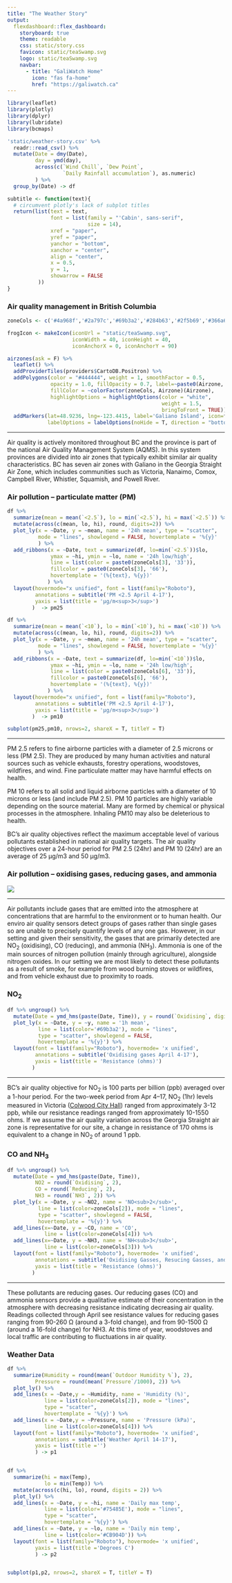 ```yaml
---
title: "The Weather Story"
output: 
  flexdashboard::flex_dashboard:
    storyboard: true
    theme: readable
    css: static/story.css
    favicon: static/teaSwamp.svg
    logo: static/teaSwamp.svg
    navbar:
      - title: "GaliWatch Home"
        icon: "fas fa-home" 
        href: "https://galiwatch.ca" 
---
```


```r
library(leaflet)
library(plotly)
library(dplyr)
library(lubridate)
library(bcmaps)

'static/weather-story.csv' %>%
  readr::read_csv() %>%
  mutate(Date = dmy(Date), 
         day = ymd(day),
         across(c(`Wind Chill`, `Dew Point`, 
                  `Daily Rainfall accumulation`), as.numeric)
         ) %>%
  group_by(Date) -> df

subtitle <- function(text){
  # circumvent plotly's lack of subplot titles
  return(list(text = text,
              font = list(family = "'Cabin', sans-serif",
                          size = 14),
              xref = "paper",
              yref = "paper",
              yanchor = "bottom",
              xanchor = "center",
              align = "center",
              x = 0.5,
              y = 1,
              showarrow = FALSE
          ))
}

```

### Air quality management in British Columbia  {data-commentary-width=400}

```r
zoneCols <- c('#4a968f','#2a797c','#69b3a2','#284b63','#2f5b69','#366a6e','#448878')

frogIcon <- makeIcon(iconUrl = "static/teaSwamp.svg",
                     iconWidth = 40, iconHeight = 40,
                     iconAnchorX = 0, iconAnchorY = 90)

airzones(ask = F) %>%
  leaflet() %>%
  addProviderTiles(providers$CartoDB.Positron) %>%
  addPolygons(color = "#444444", weight = 1, smoothFactor = 0.5,
              opacity = 1.0, fillOpacity = 0.7, label=~paste0(Airzone, ' airzone'),
              fillColor = ~colorFactor(zoneCols, Airzone)(Airzone),
              highlightOptions = highlightOptions(color = "white", 
                                                  weight = 1.5,
                                                  bringToFront = TRUE)) %>%
  addMarkers(lat=48.9236, lng=-123.4415, label='Galiano Island', icon=frogIcon,
             labelOptions = labelOptions(noHide = T, direction = "bottom"))


```

*** 

Air quality is actively monitored throughout BC and the province is part of the national Air Quality Management System (AQMS). In this system provinces are divided into air zones that typically exhibit similar air quality characteristics. BC has seven air zones with Galiano in the Georgia Straight Air Zone, which includes communities such as Victoria, Nanaimo, Comox, Campbell River, Whistler, Squamish, and Powell River.  



### Air pollution – particulate matter (PM) {data-commentary-width=400}


```r
df %>% 
  summarize(mean = mean(`<2.5`), lo = min(`<2.5`), hi = max(`<2.5`)) %>%
  mutate(across(c(mean, lo, hi), round, digits=2)) %>%
  plot_ly(x = ~Date, y = ~mean, name = '24h mean', type = "scatter",
          mode = "lines", showlegend = FALSE, hovertemplate = '%{y}'
          ) %>%
  add_ribbons(x = ~Date, text = summarize(df, lo=min(`<2.5`))$lo,
              ymax = ~hi, ymin = ~lo, name = '24h low/high',
              line = list(color = paste0(zoneCols[3], '33')),
              fillcolor = paste0(zoneCols[3], '66'),
              hovertemplate = '(%{text}, %{y})'
             ) %>%
  layout(hovermode="x unified", font = list(family="Roboto"),
         annotations = subtitle('PM <2.5 April 4-17'),
         yaxis = list(title = 'µg/m<sup>3</sup>')
        )  -> pm25

```


```r
df %>% 
  summarize(mean = mean(`<10`), lo = min(`<10`), hi = max(`<10`)) %>%
  mutate(across(c(mean, lo, hi), round, digits=2)) %>%
  plot_ly(x = ~Date, y = ~mean, name = '24h mean', type = "scatter",
          mode = "lines", showlegend = FALSE, hovertemplate = '%{y}'
          ) %>%
  add_ribbons(x = ~Date, text = summarize(df, lo=min(`<10`))$lo,
              ymax = ~hi, ymin = ~lo, name = '24h low/high',
              line = list(color = paste0(zoneCols[6], '33')),
              fillcolor = paste0(zoneCols[6], '66'),
              hovertemplate = '(%{text}, %{y})'
             ) %>%
  layout(hovermode="x unified", font = list(family="Roboto"),
         annotations = subtitle('PM <2.5 April 4-17'),
         yaxis = list(title = 'µg/m<sup>3</sup>')
        )  -> pm10

```


```r
subplot(pm25,pm10, nrows=2, shareX = T, titleY = T) 
```

***

PM 2.5 refers to fine airborne particles with a diameter of 2.5 microns or less (PM 2.5). They are produced by many human activities and natural sources such as vehicle exhausts, forestry operations, woodstoves, wildfires, and wind. Fine particulate matter may have harmful effects on health.   

PM 10 refers to all solid and liquid airborne particles with a diameter of 10 microns or less (and include PM 2.5). PM 10 particles are highly variable depending on the source material. Many are formed by chemical or physical processes in the atmosphere. Inhaling PM10 may also be deleterious to health.  

BC’s air quality objectives reflect the maximum acceptable level of various pollutants established in national air quality targets. The air quality objectives over a 24-hour period for PM 2.5 (24hr) and PM 10 (24hr) are an average of 25 µg/m3 and 50 µg/m3.

### Air pollution – oxidising gases, reducing gases, and ammonia {data-commentary-width=400}


![](static/salal.gif)


***

Air pollutants include gases that are emitted into the atmosphere at concentrations that are harmful to the environment or to human health. Our enviro air quality sensors detect groups of gases rather than single gases so are unable to precisely quantify levels of any one gas. However, in our setting and given their sensitivity, the gases that are primarily detected are NO<sub>2</sub> (oxidising), CO (reducing), and ammonia (NH<sub>3</sub>). Ammonia is one of the main sources of nitrogen pollution (mainly through agriculture), alongside nitrogen oxides. In our setting we are most likely to detect these pollutants as a result of smoke, for example from wood burning stoves or wildfires, and from vehicle exhaust due to proximity to roads. 

### NO<sub>2</sub> {data-commentary-width=400}



```r
df %>% ungroup() %>%
  mutate(Date = ymd_hms(paste(Date, Time)), y = round(`Oxidising`, digits=2)) %>%
  plot_ly(x = ~Date, y = ~y, name = '1h mean', 
          line = list(color='#69b3a2'), mode = "lines",
          type = "scatter", showlegend = FALSE, 
          hovertemplate = '%{y}') %>%
  layout(font = list(family="Roboto"), hovermode= 'x unified',
         annotations = subtitle('Oxidising gases April 4-17'),
         yaxis = list(title = 'Resistance (ohms)')
        ) 

```

***

BC’s air quality objective for NO<sub>2</sub> is 100 parts per billion (ppb) averaged over a 1-hour period. For the two-week period from Apr 4–17, NO<sub>2</sub> (1hr) levels measured in Victoria ([Colwood City Hall](https://www.env.gov.bc.ca/epd/bcairquality/readings/find-stations-map-NO2.html)) ranged from approximately 3-12 ppb, while our resistance readings ranged from approximately 10-1550 ohms. If we assume the air quality variation across the Georgia Straight air zone is representative for our site, a change in resistance of 170 ohms is equivalent to a change in NO<sub>2</sub> of around 1 ppb. 

### CO and NH<sub>3</sub> {data-commentary-width=400}



```r
df %>% ungroup() %>%
  mutate(Date = ymd_hms(paste(Date, Time)), 
         NO2 = round(`Oxidising`, 2),
         CO = round(`Reducing`, 2), 
         NH3 = round(`NH3`, 2)) %>%
  plot_ly(x = ~Date, y = ~NO2, name = 'NO<sub>2</sub>', 
          line = list(color=zoneCols[2]), mode = "lines",
          type = "scatter", showlegend = FALSE, 
          hovertemplate = '%{y}') %>%
  add_lines(x=~Date, y = ~CO, name = 'CO',
            line = list(color=zoneCols[4])) %>%
  add_lines(x=~Date, y = ~NH3, name = 'NH<sub>3</sub>',
            line = list(color=zoneCols[3])) %>%
  layout(font = list(family="Roboto"), hovermode= 'x unified',
         annotations = subtitle('Oxidising Gasses, Resucing Gasses, and Ammonia April 4-17'),
         yaxis = list(title = 'Resistance (ohms)')
        ) 

```

***

These pollutants are reducing gases. Our reducing gases (CO) and ammonia sensors provide a qualitative estimate of their concentration in the atmosphere with decreasing resistance indicating decreasing air quality. Readings collected through April see resistance values for reducing gases ranging from 90-260 Ω (around a 3-fold change), and from 90-1500 Ω (around a 16-fold change) for NH3. At this time of year, woodstoves and local traffic are contributing to fluctuations in air quality. 

### Weather Data

```r
df %>% 
  summarize(Humidity = round(mean(`Outdoor Humidity %`), 2),
         Pressure = round(mean(`Pressure`/1000), 2)) %>%
  plot_ly() %>%
  add_lines(x = ~Date,y = ~Humidity, name = 'Humidity (%)', 
            line = list(color=zoneCols[2]), mode = "lines",
            type = "scatter",  
            hovertemplate = '%{y}') %>%
  add_lines(x = ~Date,y = ~Pressure, name = 'Pressure (kPa)',
            line = list(color=zoneCols[4])) %>%
  layout(font = list(family="Roboto"), hovermode= 'x unified',
         annotations = subtitle('Weather April 14-17'),
         yaxis = list(title ='')
         ) -> p1


df %>% 
  summarize(hi = max(Temp),
            lo = min(Temp)) %>%
  mutate(across(c(hi, lo), round, digits = 2)) %>%
  plot_ly() %>%
  add_lines(x = ~Date, y = ~hi, name = 'Daily max temp',
            line = list(color='#75485E'), mode = "lines",
            type = "scatter",  
            hovertemplate = '%{y}') %>%
  add_lines(x = ~Date, y = ~lo, name = 'Daily min temp',
            line = list(color='#CB904D')) %>%
  layout(font = list(family="Roboto"), hovermode= 'x unified',
         yaxis = list(title ='Degrees C')
         ) -> p2


subplot(p1,p2, nrows=2, shareX = T, titleY = T) 

```

